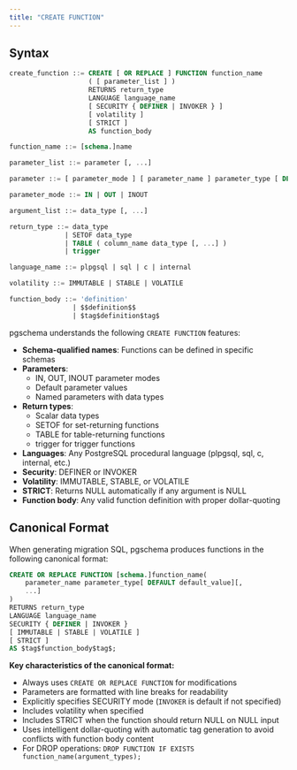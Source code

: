 ```yaml
---
title: "CREATE FUNCTION"
---
```


## Syntax

```sql
create_function ::= CREATE [ OR REPLACE ] FUNCTION function_name 
                    ( [ parameter_list ] )
                    RETURNS return_type
                    LANGUAGE language_name
                    [ SECURITY { DEFINER | INVOKER } ]
                    [ volatility ]
                    [ STRICT ]
                    AS function_body

function_name ::= [schema.]name

parameter_list ::= parameter [, ...]

parameter ::= [ parameter_mode ] [ parameter_name ] parameter_type [ DEFAULT default_value ]

parameter_mode ::= IN | OUT | INOUT

argument_list ::= data_type [, ...]

return_type ::= data_type
              | SETOF data_type
              | TABLE ( column_name data_type [, ...] )
              | trigger

language_name ::= plpgsql | sql | c | internal

volatility ::= IMMUTABLE | STABLE | VOLATILE

function_body ::= 'definition'
                | $$definition$$
                | $tag$definition$tag$
```

pgschema understands the following `CREATE FUNCTION` features:

- **Schema-qualified names**: Functions can be defined in specific schemas
- **Parameters**: 
  - IN, OUT, INOUT parameter modes
  - Default parameter values
  - Named parameters with data types
- **Return types**: 
  - Scalar data types
  - SETOF for set-returning functions
  - TABLE for table-returning functions
  - trigger for trigger functions
- **Languages**: Any PostgreSQL procedural language (plpgsql, sql, c, internal, etc.)
- **Security**: DEFINER or INVOKER
- **Volatility**: IMMUTABLE, STABLE, or VOLATILE
- **STRICT**: Returns NULL automatically if any argument is NULL
- **Function body**: Any valid function definition with proper dollar-quoting

## Canonical Format

When generating migration SQL, pgschema produces functions in the following canonical format:

```sql
CREATE OR REPLACE FUNCTION [schema.]function_name(
    parameter_name parameter_type[ DEFAULT default_value][,
    ...]
)
RETURNS return_type
LANGUAGE language_name
SECURITY { DEFINER | INVOKER }
[ IMMUTABLE | STABLE | VOLATILE ]
[ STRICT ]
AS $tag$function_body$tag$;
```

**Key characteristics of the canonical format:**

- Always uses `CREATE OR REPLACE FUNCTION` for modifications
- Parameters are formatted with line breaks for readability
- Explicitly specifies SECURITY mode (`INVOKER` is default if not specified)
- Includes volatility when specified
- Includes STRICT when the function should return NULL on NULL input
- Uses intelligent dollar-quoting with automatic tag generation to avoid conflicts with function body content
- For DROP operations: `DROP FUNCTION IF EXISTS function_name(argument_types);`